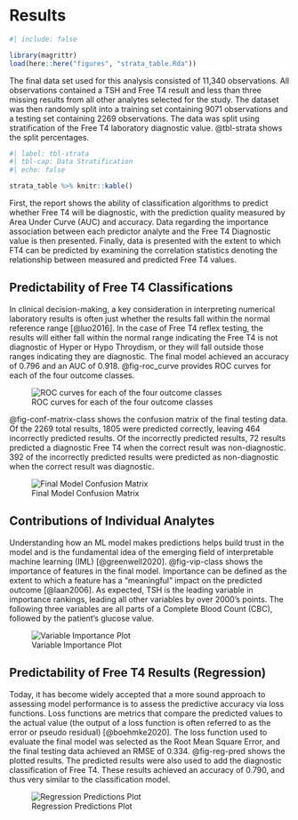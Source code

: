 # Results

```r
#| include: false

library(magrittr)
load(here::here("figures", "strata_table.Rda"))

```

The final data set used for this analysis consisted of 11,340 observations. All observations contained a TSH and Free T4 result and less than three missing results from all other analytes selected for the study. The dataset was then randomly split into a training set containing 9071 observations and a testing set containing 2269 observations. The data was split using stratification of the Free T4 laboratory diagnostic value. @tbl-strata shows the split percentages.

```r
#| label: tbl-strata
#| tbl-cap: Data Stratification 
#| echo: false

strata_table %>% knitr::kable()

```

First, the report shows the ability of classification algorithms to predict whether Free T4 will be diagnostic, with the prediction quality measured by Area Under Curve (AUC) and accuracy. Data regarding the importance association between each predictor analyte and the Free T4 Diagnostic value is then presented. Finally, data is presented with the extent to which FT4 can be predicted by examining the correlation statistics denoting the relationship between measured and predicted Free T4 values.

## Predictability of Free T4 Classifications

In clinical decision-making, a key consideration in interpreting numerical laboratory results is often just whether the results fall within the normal reference range [@luo2016]. In the case of Free T4 reflex testing, the results will either fall within the normal range indicating the Free T4 is not diagnostic of Hyper or Hypo Throydism, or they will fall outside those ranges indicating they are diagnostic. The final model achieved an accuracy of 0.796 and an AUC of 0.918. @fig-roc_curve provides ROC curves for each of the four outcome classes.

![ROC curves for each of the four outcome classes](figures/roc_curve_class){#fig-roc_curve}

@fig-conf-matrix-class shows the confusion matrix of the final testing data. Of the 2269 total results, 1805 were predicted correctly, leaving 464 incorrectly predicted results. Of the incorrectly predicted results, 72 results predicted a diagnostic Free T4 when the correct result was non-diagnostic. 392 of the incorrectly predicted results were predicted as non-diagnostic when the correct result was diagnostic.

![Final Model Confusion Matrix](figures/conf_matrix_class){#fig-conf-matrix-class}

## Contributions of Individual Analytes

Understanding how an ML model makes predictions helps build trust in the model and is the fundamental idea of the emerging field of interpretable machine learning (IML) [@greenwell2020]. @fig-vip-class shows the importance of features in the final model. Importance can be defined as the extent to which a feature has a "meaningful" impact on the predicted outcome [@laan2006]. As expected, TSH is the leading variable in importance rankings, leading all other variables by over 2000's points. The following three variables are all parts of a Complete Blood Count (CBC), followed by the patient's glucose value.

![Variable Importance Plot](figures/vip_class){#fig-vip-class}

## Predictability of Free T4 Results (Regression)

Today, it has become widely accepted that a more sound approach to assessing model performance is to assess the predictive accuracy via loss functions. Loss functions are metrics that compare the predicted values to the actual value (the output of a loss function is often referred to as the error or pseudo residual) [@boehmke2020]. The loss function used to evaluate the final model was selected as the Root Mean Square Error, and the final testing data achieved an RMSE of 0.334. @fig-reg-pred shows the plotted results. The predicted results were also used to add the diagnostic classification of Free T4. These results achieved an accuracy of 0.790, and thus very similar to the classification model.

![Regression Predictions Plot](figures/reggression_pred){#fig-reg-pred}
